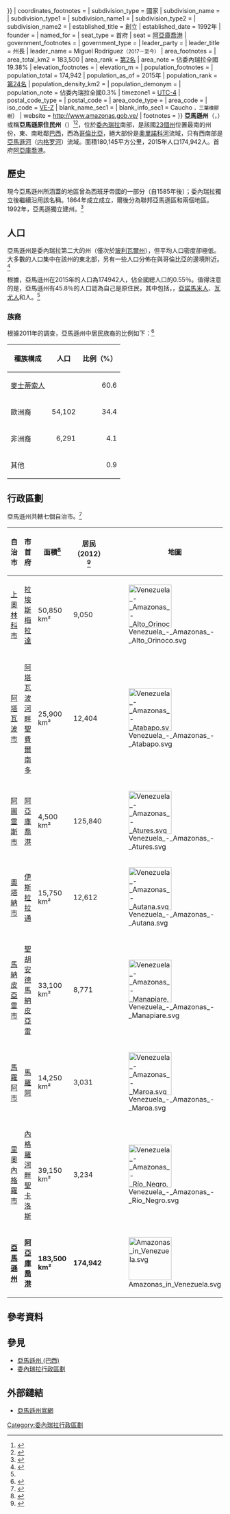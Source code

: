 {{Infobox settlement
| official_name           = 亞馬遜州
| native_name             = Amazonas
| native_name_lang        = es
| settlement_type         = [[委內瑞拉行政區劃|委內瑞拉的州]]
| image_skyline           = Raudales_de_Atures._Estado_Amazonas._Venezuela.JPG
| imagesize               = 
| image_alt               = 
| image_caption           = 流經[[阿圖雷斯市|阿圖雷斯市]]的河流
| image_flag              = Flag of Amazonas Indigenous State.svg
| flag_size               = 
| flag_alt                = 
| image_shield            = 
| shield_size             = Escudo_Estado_Amazonas_Vzla.png
| shield_alt              = 
| image_blank_emblem      = 
| blank_emblem_type       = 
| blank_emblem_size       = 
| blank_emblem_alt        = 
| nickname                = 
| national anthem         = 
| motto                   = ''Honor y Lealtad''<br>（榮譽和忠誠）
| anthem                  = 《{{tsl|en|Amazonas State Anthem|亞馬遜州歌}}》（Himno del Estado Amazonas）
| image_map               = Amazonas in Venezuela.svg
| mapsize                 = 
| map_alt                 = 
| map_caption             = 在[[委內瑞拉|委內瑞拉]]的位置
| pushpin_map             = 
| pushpin_label_position  = 
| pushpin_map_alt         = 
| pushpin_mapsize         = 
| pushpin_map_caption     = 
| coordinates = {{#if:|{{#invoke:Coordinates|coordinsert|{{{coordinates}}}|region:VE}}}}
| coordinates_footnotes   = 
| subdivision_type        = 國家
| subdivision_name        = {{flag|Venezuela}}
| subdivision_type1       = 
| subdivision_name1       = 
| subdivision_type2       = 
| subdivision_name2       = 
| established_title       = 創立
| established_date        = 1992年
| founder                 = 
| named_for               = 
| seat_type               = 首府
| seat                    = [[阿亞庫喬港|阿亞庫喬港]]
| government_footnotes    = 
| government_type         = 
| leader_party            = 
| leader_title            = 州長
| leader_name             = Miguel Rodríguez<small>（2017－至今）</small>
| area_footnotes          = 
| area_total_km2          = 183,500
| area_rank               = [[委內瑞拉各州列表#面積|第2名]]
| area_note               = 佔委內瑞拉全國19.38%
| elevation_footnotes     = 
| elevation_m             = 
| population_footnotes    = 
| population_total        = 174,942
| population_as_of        = 2015年
| population_rank         = [[委內瑞拉各州列表#人口|第24名]]
| population_density_km2  = 
| population_demonym      = 
| population_note         = 佔委內瑞拉全國0.3%
| timezone1               = [[UTC-4|UTC-4]]
| postal_code_type        = 
| postal_code             = 
| area_code_type          = 
| area_code               = 
| iso_code                = [[ISO_3166-2:VE|VE-Z]]
| blank_name_sec1         = {{tsl|en|List of state trees of Venezuela|委內瑞拉州樹列表|州樹}}
| blank_info_sec1         = Caucho {{nowrap|<small>（''Hevea benthamiana''</small>}}<small>，三葉橡膠樹</small>）
| website                 = http://www.amazonas.gob.ve/
| footnotes               =
}}
'''亞馬遜州'''（{{lang-es|Estado Amazonas}}，{{IPA-es|esˈtaðo amaˈsonas|IPA}}）或稱'''亞馬遜原住民州'''（{{lang|es|Estado Indígena de Amazonas}}）<ref>{{Cite news|last=Salazar|first=Abraham|title=Amazonas fue declarado "Estado Indígena" por Consejo Legislativo regional|url=http://efectococuyo.com/politica/amazonas-fue-declarado-estado-indigena-por-consejo-legislativo-regional/|date=2016-10-12|access-date=2019-01-04|newspaper=Efecto Cocuyo|location=Caracas, Venezuela|quote=El estado Amazonas pasará a nombrarse Estado Indígena de Amazonas, según declaración del Consejo Legislativo estatal, informó el gobernador Liborio Guarulla a través de la cuenta de twitter de la gobernación|archive-url=https://web.archive.org/web/20190329161934/http://efectococuyo.com/politica/amazonas-fue-declarado-estado-indigena-por-consejo-legislativo-regional/|archive-date=2019-03-29|dead-url=yes}}</ref><ref>{{Cite news|last=Galindo|first=Eduardo|title=Fue declarado Estado Indígena de Amazonas en los 524 años de la conmemoración del día de la resistencia indígena|url=http://www.senderosdeapure.net/2016/10/fue-declarado-estado-indigena-de.htmldate=2016-10-13|access-date=2019-01-04|newspaper=senderosdeapure.net|location=San Fernando, Apure, Venezuela|quote=El director adjunto de la Secretaría Regional de Asuntos Indígenas (SRAI) Pablo Tapo, mencionó que hoy es un día histórico para el estado Amazonas, “en primer lugar por la siembra del primer árbol para la construcción de lo que será el Centro de la Diversidad Gastronómica de Amazonas; en segundo lugar con la gran marcha por las principales avenidas de Puerto Ayacucho donde participaron las representaciones de los 21 pueblos indígenas y por último la proclamación de la Constitución del Estado Indígena de Amazonas”}}</ref>，位於[[委內瑞拉|委內瑞拉]]南部，是該國[[委内瑞拉行政区划|23個州]]位置最南的州份，東、南毗鄰[[巴西|巴西]]，西為[[哥倫比亞|哥倫比亞]]，絕大部份是[[奧里諾科河|奧里諾科河]]流域，只有西南部是[[亞馬遜河|亞馬遜河]]（[[内格罗河_(亚马逊河)|内格罗河]]）流域。面積180,145平方公里，2015年人口174,942人。首府[[阿亞庫喬港|阿亞庫喬港]]。

== 歷史 ==
現今亞馬遜州所涵蓋的地區曾為西班牙帝國{{tsl|en|Guayana Province|圭亞那省}}的一部分（自1585年後）；委內瑞拉獨立後繼續沿用該名稱。1864年成立{{tsl|es|Territorio Federal Amazonas|聯邦亞馬遜區}}成立，爾後分為聯邦亞馬遜區和{{tsl|es|Territorio Federal Alto Orinoco|聯邦上奧林科區}}兩個地區。1992年，亞馬遜獨立建州。<ref>{{Cite journal|url=http://www.anhvenezuela.org.ve/sites/default/files/boletines/BANH_385.pdf|title=Los Territorios Federales en tiempos de Guzmán Blanco|last=Guillén Araque|first=Jessica Pamela|date=2014|publisher=Boletín de la Academia Nacional de la Historia|access-date=2017-04-05|doi=|pmid=|journal=|author=|archive-url=https://web.archive.org/web/20170406020125/http://www.anhvenezuela.org.ve/sites/default/files/boletines/BANH_385.pdf|archive-date=2017-04-06|dead-url=yes}}</ref>

== 人口 ==
亞馬遜州是委內瑞拉第二大的州（僅次於[[玻利瓦爾州|玻利瓦爾州]]），但平均人口密度卻極低。大多數的人口集中在該州的東北部，另有一些人口分佈在與哥倫比亞的邊境附近。<ref name="2015-INE">{{Cite web|url=http://www.ine.gov.mz/estatisticas/publicacoes/anuario/nacionais/anuario-estatistico-2015/view|title=Anuário Estatístico 2015|accessdate=2019-08-12|archive-date=2020-02-23|archive-url=https://web.archive.org/web/20200223203936/http://www.ine.gov.mz/estatisticas/publicacoes/anuario/nacionais/anuario-estatistico-2015/view|dead-url=no}}</ref>

根據{{tsl|es|Instituto Nacional de Estadística de Venezuela|委內瑞拉國家統計局}}，亞馬遜州在2015年的人口為174942人，佔全國總人口的0.55％。值得注意的是，亞馬遜州有45.8％的人口認為自己是原住民，其中包括{{tsl|en|Piaroa people|皮亞羅阿人}}，{{tsl|en|Guahibo|瓜希博仁}}，[[亞諾馬米人|亞諾馬米人]]、[[瓦尤人|瓦尤人]]和{{tsl|en|Yekuana people|葉庫阿納}}人。<ref name="2015-INE" />

=== 族裔 ===
根據2011年的調查，亞馬遜州中居民族裔的比例如下：<ref name=Census2011>{{cite web|url=http://www.ine.gob.ve/documentos/Demografia/CensodePoblacionyVivienda/pdf/nacional.pdf|title=Resultado Básico del XIV Censo Nacional de Población y Vivienda 2011 (Mayo 2014)|page=29|publisher=Ine.gov.ve|accessdate=8 September 2015|archive-date=2017-10-10|archive-url=https://web.archive.org/web/20171010115527/http://www.ine.gob.ve/documentos/Demografia/CensodePoblacionyVivienda/pdf/nacional.pdf|dead-url=no}}</ref>

{| class="wikitable" style="font-size: 90%;"
|-
! 種族構成 !! 人口 !! 比例（%）
|-
| [[麥士蒂索人|麥士蒂索人]] || {{n/a}} || style="text-align:right;"|60.6
|-
| 歐洲裔 || style="text-align:right;"|54,102 || style="text-align:right;"|34.4
|-
| 非洲裔 || style="text-align:right;"|6,291 || style="text-align:right;"|4.1
|-
| 其他 || {{n/a}} || style="text-align:right;"|0.9
|}

== 行政區劃 ==
亞馬遜州共轄七個自治市。<ref>{{cite web |url=http://www.ine.gov.ve/documentos/AspectosFisicos/DivisionpoliticoTerritorial/pdf/DPTconFinesEstadisticosOperativa2013.pdf |title=División Político Territorial de la República Bolivariana de Venezuela |access-date=2015-10-25 |date=2013-09 |editor=[[Instituto_Nacional_de_Estadística_(Venezuela)|INE]] |archive-date=2020-12-11 |archive-url=https://web.archive.org/web/20201211040255/http://www.ine.gov.ve/documentos/AspectosFisicos/DivisionpoliticoTerritorial/pdf/DPTconFinesEstadisticosOperativa2013.pdf |dead-url=no }}</ref>
{{Image label begin|image=Venezuela Amazonas location map (adm colored).svg|width=400|position=right}}
{{Image label small|x=0.860|y=0.985|scale=400|text='''[[巴西|巴西]]'''}}
{{Image label small|x=0.030|y=0.570|scale=400|text='''[[哥倫比亞|哥倫比亞]]'''}}
{{Image label small|x=0.325|y=0.070|scale=400|text=''[[玻利瓦爾州|玻利瓦爾州]]''}}
{{Image label small|x=0.790|y=0.355|scale=400|text=''[[玻利瓦爾州|玻利瓦爾州]]''}}
{{Image label small|x=0.540|y=0.610|scale=400|text=[[上奧林科市|上奧林科市]]}}
{{Image label small|x=0.240|y=0.510|scale=400|text=[[阿塔瓦波市|阿塔瓦波市]]}}
{{Image label small|x=0.140|y=0.150|scale=400|text=[[阿圖雷斯市|阿圖雷斯市]]}}
{{Image label small|x=0.140|y=0.330|scale=400|text=[[奧塔納市|奧塔納市]]}}
{{Image label small|x=0.420|y=0.310|scale=400|text=[[馬納皮亞雷市|馬納皮亞雷市]]}}
{{Image label small|x=0.240|y=0.740|scale=400|text=[[馬羅阿市|馬羅阿市]]}}
{{Image label small|x=0.360|y=0.910|scale=400|text=[[里奧內格羅市|里奧內格羅市]]}}
{{Image label end}}

{| class="wikitable"
|- bgcolor=#eeeeee
! 自治市
! 市首府
! 面積<ref>{{cite web |url=http://www.ine.gov.ve/documentos/see/sintesisestadistica2012/estados/Amazonas/cuadros/Poblacion4.xls |title=Densidad poblacional según municipio de Amazonas |work=Censo nacional de población y vivienda 2011 |accessdate=2015-10-25 |publisher=[[Instituto_Nacional_de_Estadística_(Venezuela)|INE]] |archive-date=2014-02-26 |archive-url=https://web.archive.org/web/20140226113323/http://www.ine.gov.ve/documentos/see/sintesisestadistica2012/estados/Amazonas/cuadros/Poblacion4.xls |dead-url=no }}</ref>
! 居民（2012）<ref>{{cite web |url=http://www.ine.gov.ve/documentos/Demografia/CensodePoblacionyVivienda/pdf/amazonas.pdf |title=Resultados por entidad federal y municipios del Estado Amazonas |work=Censo nacional de población y vivienda 2011 |access-date=2015-10-25 |publisher=[[Instituto_Nacional_de_Estadística_(Venezuela)|INE]] |archive-date=2020-12-11 |archive-url=https://web.archive.org/web/20201211212052/http://www.ine.gov.ve/documentos/Demografia/CensodePoblacionyVivienda/pdf/amazonas.pdf |dead-url=no }}</ref>
! 地圖
|-
| [[上奧林科市|上奧林科市]]
| [[拉埃斯梅拉達_(委內瑞拉)|拉埃斯梅拉達]]
| 50,850 km²
| 9,050
| [[File:Venezuela_-_Amazonas_-_Alto_Orinoco.svg|100px]]
|-
| [[阿塔瓦波市|阿塔瓦波市]]
| [[阿塔瓦波河畔聖費爾南多|阿塔瓦波河畔聖費爾南多]]
| 25,900 km²
| 12,404
| [[File:Venezuela_-_Amazonas_-_Atabapo.svg|100px]]
|-
| [[阿圖雷斯市|阿圖雷斯市]]
| [[阿亞庫喬港|阿亞庫喬港]]
| 4,500 km²
| 125,840
| [[File:Venezuela_-_Amazonas_-_Atures.svg|100px]]
|-
| [[奧塔納市|奧塔納市]]
| [[伊斯拉拉通|伊斯拉拉通]]
| 15,750 km²
| 12,612
| [[File:Venezuela_-_Amazonas_-_Autana.svg|100px]]
|-
| [[馬納皮亞雷市|馬納皮亞雷市]]
| [[聖胡安德馬納皮亞雷|聖胡安德馬納皮亞雷]]
| 33,100 km²
| 8,771
| [[File:Venezuela_-_Amazonas_-_Manapiare.svg|100px]]
|-
| [[馬羅阿市|馬羅阿市]]
| [[馬羅阿_(亞馬遜州)|馬羅阿]]
| 14,250 km²
| 3,031
| [[File:Venezuela_-_Amazonas_-_Maroa.svg|100px]]
|-
| [[里奧內格羅市|里奧內格羅市]]
| [[內格羅河畔聖卡洛斯|內格羅河畔聖卡洛斯]]
| 39,150 km²
| 3,234
| [[File:Venezuela_-_Amazonas_-_Río_Negro.svg|100px]]
|-
| '''[[亞馬遜州_(委內瑞拉)|亞馬遜州]]'''
| '''[[阿亞庫喬港|阿亞庫喬港]]'''
| '''183,500 km²'''
| '''174,942'''
| [[File:Amazonas_in_Venezuela.svg|100px]]
|}

== 參考資料 ==
{{reflist}}

== 參見 ==
*[[亞馬遜州_(巴西)|亞馬遜州 (巴西)]]
*[[委內瑞拉行政區劃|委內瑞拉行政區劃]]

== 外部鏈結 ==
{{commons category|Amazonas (Venezuela)}}
* [https://web.archive.org/web/20051119152035/http://www.amazonas.gob.ve/ 亞馬遜州官網]
{{委內瑞拉行政區劃}}
{{DEFAULTSORT:Amazonas, Venezuela}}
[[Category:委內瑞拉行政區劃|Category:委內瑞拉行政區劃]]